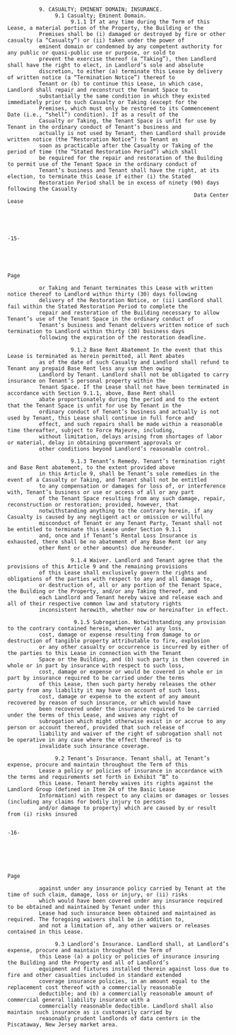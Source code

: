               9. CASUALTY; EMINENT DOMAIN; INSURANCE.
                   9.1 Casualty; Eminent Domain.
                        9.1.1 If at any time during the Term of this Lease, a material portion of the Property, the Building or the
              Premises shall be (i) damaged or destroyed by fire or other casualty (a “Casualty”) or (ii) taken under the power of
              eminent domain or condemned by any competent authority for any public or quasi-public use or purpose, or sold to
              prevent the exercise thereof (a “Taking”), then Landlord shall have the right to elect, in Landlord’s sole and absolute
              discretion, to either (a) terminate this Lease by delivery of written notice (a “Termination Notice”) thereof to
              Tenant or (b) to continue this Lease, in which case, Landlord shall repair and reconstruct the Tenant Space to
              substantially the same condition in which they existed immediately prior to such Casualty or Taking (except for the
              Premises, which must only be restored to its Commencement Date (i.e., “shell”) condition). If as a result of the
              Casualty or Taking, the Tenant Space is unfit for use by Tenant in the ordinary conduct of Tenant’s business and
              actually is not used by Tenant, then Landlord shall provide written notice (the “Restoration Notice”) to Tenant as
              soon as practicable after the Casualty or Taking of the period of time (the “Stated Restoration Period”) which shall
              be required for the repair and restoration of the Building to permit use of the Tenant Space in the ordinary conduct of
              Tenant’s business and Tenant shall have the right, at its election, to terminate this Lease if either (i) the Stated
              Restoration Period shall be in excess of ninety (90) days following the Casualty
                                                               Data Center Lease




                                                                           -15-




                                                                                                                                 Page

              or Taking and Tenant terminates this Lease with written notice thereof to Landlord within thirty (30) days following
              delivery of the Restoration Notice, or (ii) Landlord shall fail within the Stated Restoration Period to complete the
              repair and restoration of the Building necessary to allow Tenant’s use of the Tenant Space in the ordinary conduct of
              Tenant’s business and Tenant delivers written notice of such termination to Landlord within thirty (30) business days
              following the expiration of the restoration deadline.

                        9.1.2 Base Rent Abatement In the event that this Lease is terminated as herein permitted, all Rent abates
              as of the date of such Casualty and Landlord shall refund to Tenant any prepaid Base Rent less any sum then owing
              Landlord by Tenant. Landlord shall not be obligated to carry insurance on Tenant’s personal property within the
              Tenant Space. If the Lease shall not have been terminated in accordance with Section 9.1.1, above, Base Rent shall
              abate proportionately during the period and to the extent that the Tenant Space is unfit for use by Tenant in the
              ordinary conduct of Tenant’s business and actually is not used by Tenant, this Lease shall continue in full force and
              effect, and such repairs shall be made within a reasonable time thereafter, subject to Force Majeure, including,
              without limitation, delays arising from shortages of labor or material, delay in obtaining government approvals or
              other conditions beyond Landlord’s reasonable control.

                        9.1.3 Tenant’s Remedy. Tenant’s termination right and Base Rent abatement, to the extent provided above
              in this Article 9, shall be Tenant’s sole remedies in the event of a Casualty or Taking, and Tenant shall not be entitled
              to any compensation or damages for loss of, or interference with, Tenant’s business or use or access of all or any part
              of the Tenant Space resulting from any such damage, repair, reconstruction or restoration; provided, however, that
              notwithstanding anything to the contrary herein, if any Casualty is caused by any negligent act or omission or willful
              misconduct of Tenant or any Tenant Party, Tenant shall not be entitled to terminate this Lease under Section 9.1.1
              and, once and if Tenant’s Rental Loss Insurance is exhausted, there shall be no abatement of any Base Rent (or any
              other Rent or other amounts) due hereunder.

                        9.1.4 Waiver. Landlord and Tenant agree that the provisions of this Article 9 and the remaining provisions
              of this Lease shall exclusively govern the rights and obligations of the parties with respect to any and all damage to,
              or destruction of, all or any portion of the Tenant Space, the Building or the Property, and/or any Taking thereof, and
              each Landlord and Tenant hereby waive and release each and all of their respective common law and statutory rights
              inconsistent herewith, whether now or hereinafter in effect.

                         9.1.5 Subrogation. Notwithstanding any provision to the contrary contained herein, whenever (a) any loss,
              cost, damage or expense resulting from damage to or destruction of tangible property attributable to fire, explosion
              or any other casualty or occurrence is incurred by either of the parties to this Lease in connection with the Tenant
              Space or the Building, and (b) such party is then covered in whole or in part by insurance with respect to such loss,
              cost, damage or expense or would be covered in whole or in part by insurance required to be carried under the terms
              of this Lease, then such party hereby releases the other party from any liability it may have on account of such loss,
              cost, damage or expense to the extent of any amount recovered by reason of such insurance, or which would have
              been recovered under the insurance required to be carried under the terms of this Lease, and waives any right of
              subrogation which might otherwise exist in or accrue to any person or account thereof, provided that such release of
              liability and waiver of the right of subrogation shall not be operative in any case where the effect thereof is to
              invalidate such insurance coverage.

                   9.2 Tenant’s Insurance. Tenant shall, at Tenant’s expense, procure and maintain throughout the Term of this
              Lease a policy or policies of insurance in accordance with the terms and requirements set forth in Exhibit “B” to
              this Lease. Tenant hereby waives its rights against the Landlord Group (defined in Item 24 of the Basic Lease
              Information) with respect to any claims or damages or losses (including any claims for bodily injury to persons
              and/or damage to property) which are caused by or result from (i) risks insured

                                                                           -16-





                                                                                                                                  Page

              against under any insurance policy carried by Tenant at the time of such claim, damage, loss or injury, or (ii) risks
              which would have been covered under any insurance required to be obtained and maintained by Tenant under this
              Lease had such insurance been obtained and maintained as required. The foregoing waivers shall be in addition to,
              and not a limitation of, any other waivers or releases contained in this Lease.

                   9.3 Landlord’s Insurance. Landlord shall, at Landlord’s expense, procure and maintain throughout the Term of
              this Lease (a) a policy or policies of insurance insuring the Building and the Property and all of Landlord’s
              equipment and fixtures installed therein against loss due to fire and other casualties included in standard extended
              coverage insurance policies, in an amount equal to the replacement cost thereof with a commercially reasonable
              deductible; and (b) a commercially reasonable amount of commercial general liability insurance with a
              commercially reasonable deductible. Landlord shall also maintain such insurance as is customarily carried by
              reasonably prudent landlords of data centers in the Piscataway, New Jersey market area.